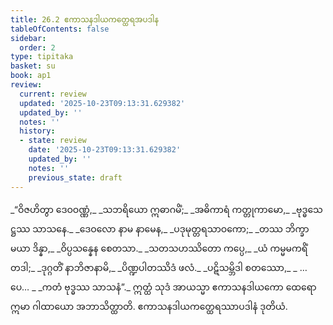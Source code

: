 ```yaml
---
title: 26.2 ဧကာသနဒါယကတ္ထေရအပဒါန
tableOfContents: false
sidebar:
  order: 2
type: tipitaka
basket: su
book: ap1
review:
  current: review
  updated: '2025-10-23T09:13:31.629382'
  updated_by: ''
  notes: ''
  history:
  - state: review
    date: '2025-10-23T09:13:31.629382'
    updated_by: ''
    notes: ''
    previous_state: draft
---
```



<ReviewStatus review={frontmatter.review} showDetails={true} />

<HypothesisAnnotation frontmatter={frontmatter} />

<DynamicBreadcrumb />

<Division number="5" book="ap1" e="ch" v="20" p="255">

<Paragraph number="3100" type="verses" book="ap1">
_“ဝိဇဟိတွာ ဒေဝဝဏ္ဏံ,_  
_သဘရိယော ဣဓာဂမိံ;_  
_အဓိကာရံ ကတ္တုကာမော,_  
_ဗုဒ္ဓသေဋ္ဌဿ သာသနေ._  

</Paragraph>

</Division>
<Division number="6" book="ap1" e="ch" v="20" p="255">

<Paragraph number="3101" type="verses" book="ap1">
_ဒေဝလော နာမ နာမေန,_  
_ပဒုမုတ္တရသာဝကော;_  
_တဿ ဘိက္ခာ မယာ ဒိန္နာ,_  
_ဝိပ္ပသန္နေန စေတသာ._  

</Paragraph>

</Division>
<Division number="7" book="ap1" e="ch" v="20" p="255">

<Paragraph number="3102" type="verses" book="ap1">
_သတသဟဿိတော ကပ္ပေ,_  
_ယံ ကမ္မမကရိံ တဒါ;_  
_ဒုဂ္ဂတိံ နာဘိဇာနာမိ,_  
_ပိဏ္ဍပါတဿိဒံ ဖလံ._  

</Paragraph>

</Division>
<Division number="8" book="ap1" e="ch" v="20" p="255">

<Paragraph number="3103" type="verses" book="ap1">
_ပဋိသမ္ဘိဒါ စတဿော,_  
_ …ပေ… _  
_ကတံ ဗုဒ္ဓဿ သာသနံ”._  

</Paragraph>

<Paragraph number="3104" book="ap1">
ဣတ္ထံ သုဒံ အာယသ္မာ ဧကာသနဒါယကော ထေရော ဣမာ ဂါထာယော အဘာသိတ္ထာတိ.

</Paragraph>
</Division>

<Paragraph number="3105" type="center" book="ap1">
ဧကာသနဒါယကတ္ထေရဿာပဒါနံ ဒုတိယံ.
</Paragraph>